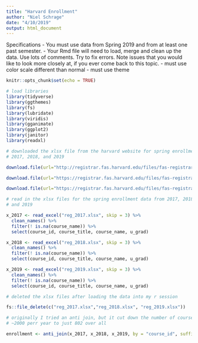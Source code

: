 ```yaml
---
title: "Harvard Enrollment"
author: "Niel Schrage"
date: "4/10/2019"
output: html_document
---
```

Specifications
- You must use data from Spring 2019 and from at least one past semester.
- Your Rmd file will need to load, merge and clean up the data. Use lots of comments. Try to fix errors. Note issues that you would like to look more closely at, if you ever come back to this topic.
- must use color scale different than normal 
- must use theme

```r
knitr::opts_chunk$set(echo = TRUE)

# load libraries
library(tidyverse)
library(ggthemes)
library(fs)
library(lubridate)
library(viridis)
library(gganimate)
library(ggplot2)
library(janitor)
library(readxl)

```

```r

# downloaded the xlsx file from the harvard website for spring enrollments in
# 2017, 2018, and 2019

download.file(url="http://registrar.fas.harvard.edu/files/fas-registrar/files/class_enrollment_summary_by_term_2017_03_07_final_0.xlsx", destfile = "reg_2017.xlsx", mode = "wb" )

download.file(url="https://registrar.fas.harvard.edu/files/fas-registrar/files/class_enrollment_summary_by_term_03.06.18.xlsx", destfile = "reg_2018.xlsx", mode = "wb" )

download.file(url="https://registrar.fas.harvard.edu/files/fas-registrar/files/class_enrollment_summary_by_term_3.22.19.xlsx", destfile = "reg_2019.xlsx", mode = "wb" )

# read in the xlsx files for the spring enrollment data from 2017, 2018,
# and 2019

x_2017 <- read_excel("reg_2017.xlsx", skip = 3) %>% 
  clean_names() %>% 
  filter(! is.na(course_name)) %>% 
  select(course_id, course_title, course_name, u_grad)

x_2018 <- read_excel("reg_2018.xlsx", skip = 3) %>% 
  clean_names() %>% 
  filter(! is.na(course_name)) %>% 
  select(course_id, course_title, course_name, u_grad)

x_2019 <- read_excel("reg_2019.xlsx", skip = 3) %>% 
  clean_names() %>% 
  filter(! is.na(course_name)) %>% 
  select(course_id, course_title, course_name, u_grad)

# deleted the xlsx files after loading the data into my r session

fs::file_delete(c("reg_2017.xlsx","reg_2018.xlsx", "reg_2019.xlsx")) 

```

```r

# originally I tried an anti join, but it cut down the number of courses from
# ~2000 perr year to just 802 over all

enrollment <- anti_join(x_2017, x_2018, x_2019, by = "course_id", suffix = c(".2017", ".2018", ".2019"))




```

```r

```

